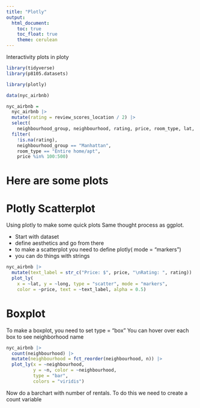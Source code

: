 ```yaml
---
title: "Plotly"
output: 
  html_document:
    toc: true
    toc_float: true
    theme: cerulean
---
```


Interactivity plots in ploty 
```r
library(tidyverse)
library(p8105.datasets)

library(plotly)
```


```r
data(nyc_airbnb)

nyc_airbnb = 
  nyc_airbnb |> 
  mutate(rating = review_scores_location / 2) |>
  select(
    neighbourhood_group, neighbourhood, rating, price, room_type, lat, long) |>
  filter(
    !is.na(rating), 
    neighbourhood_group == "Manhattan",
    room_type == "Entire home/apt",
    price %in% 100:500)

```


# Here are some plots 


# Plotly Scatterplot

Using plotly to make some quick plots 
Same thought process as ggplot. 

- Start with dataset 
- define aesthetics and go from there 
- to make a scatterplot you need to define plotly( mode = "markers")
- you can do things with strings 

```r
nyc_airbnb |>
  mutate(text_label = str_c("Price: $", price, "\nRating: ", rating)) |> 
  plot_ly(
    x = ~lat, y = ~long, type = "scatter", mode = "markers",
    color = ~price, text = ~text_label, alpha = 0.5)
```

# Boxplot 

To make a boxplot, you need to set type = "box"
You can hover over each box to see neighborhood name 
```r
nyc_airbnb |> 
  count(neighbourhood) |> 
  mutate(neighbourhood = fct_reorder(neighbourhood, n)) |> 
  plot_ly(x = ~neighbourhood, 
          y = ~n, color = ~neighbourhood, 
          type = "bar", 
          colors = "viridis")
```

Now do a barchart with number of rentals. 
To do this we need to create a count variable 



